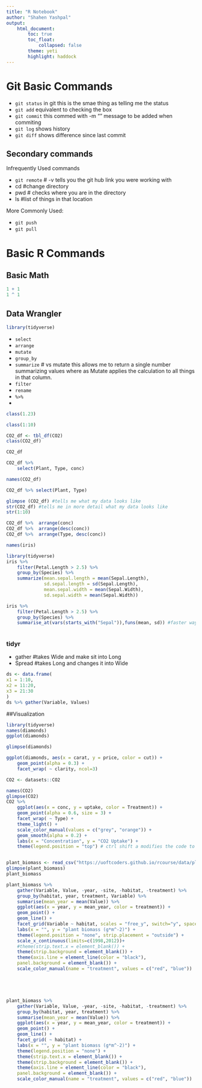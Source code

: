 ```yaml
---
title: "R Notebook"
author: "Shahen Yashpal"
output: 
    html_document:
        toc: true
        toc_float:
            collapsed: false
        theme: yeti
        highlight: haddock
---
```

# Git Basic Commands

- `git status` in git this is the smae thing as telling me the status
- `git add` equivalent to checking the box
- `git commit` this commed with -m "" message to be added when commiting
- `git log` shows history
- `git diff` shows difference since last commit

## Secondary commands

Infrequently Used commands


- `git remote` # -v tells you the git hub link you were working with
- cd #change directory
- pwd # checks where you are in the directory
- ls  #list of things in that location

More Commonly Used:

- `git push`
- `git pull`

# Basic R Commands

## Basic Math

```r
1 + 1
1 ^ 1
```
## Data Wrangler

```r
library(tidyverse)
```

- `select`
- `arrange`
- `mutate`
- `group_by`
- `summarize` # vs mutate this allows me to return a single number summarizing values where as Mutate applies the calculation to all things in that column.
- `filter`
- `rename`
- ` %>% `
- 

```r
class(1.23)
```

```r
class(1:10)
```

```r
CO2_df <- tbl_df(CO2)
class(CO2_df)
```
```r
CO2_df
```

```r
CO2_df %>% 
    select(Plant, Type, conc)
```
```r
names(CO2_df)
```
```r
CO2_df %>% select(Plant, Type)
```

```r
glimpse (CO2_df) #tells me what my data looks like
str(CO2_df) #tells me in more detail what my data looks like
str(1:10)
```


```r
CO2_df %>%  arrange(conc)
CO2_df %>%  arrange(desc(conc))
CO2_df %>%  arrange(Type, desc(conc))
```

```r
names(iris)
```

```r
library(tidyverse)
iris %>% 
    filter(Petal.Length > 2.5) %>% 
    group_by(Species) %>% 
    summarize(mean.sepal.length = mean(Sepal.Length), 
              sd.sepal.length = sd(Sepal.Length),
              mean.sepal.width = mean(Sepal.Width),
              sd.sepal.width = mean(Sepal.Width))

iris %>% 
    filter(Petal.Length > 2.5) %>% 
    group_by(Species) %>% 
    summarise_at(vars(starts_with("Sepal")),funs(mean, sd)) #faster way of doing the above code which was like 4 lines
        
```

### tidyr
- gather #takes Wide and make sit into Long
- Spread #takes Long and changes it into Wide

```r
ds <- data.frame(
x1 = 1:10,
x2 = 11:20,
x3 = 21:30
)
ds %>% gather(Variable, Values)
```
##Visualization

```r
library(tidyverse)
names(diamonds)
ggplot(diamonds)
```

```r
glimpse(diamonds)

ggplot(diamonds, aes(x = carat, y = price, color = cut)) +
    geom_point(alpha = 0.3) +
    facet_wrap( ~ clarity, ncol=3)


```


```r
CO2 <- datasets::CO2

names(CO2)
glimpse(CO2)
CO2 %>%
    ggplot(aes(x = conc, y = uptake, color = Treatment)) +
    geom_point(alpha = 0.6, size = 3) +
    facet_wrap( ~ Type) +
    theme_light() +
    scale_color_manual(values = c("grey", "orange")) +
    geom_smooth(alpha = 0.2) +
    labs(x = "Concentration", y = "CO2 Uptake") +
    theme(legend.position = "top") # ctrl shift a modifies the code to make it fit formatting conventions



```

```r
plant_biomass <- read_csv("https://uoftcoders.github.io/rcourse/data/plant-biomass-preprocess.csv")
glimpse(plant_biomass)
plant_biomass

plant_biomass %>%
    gather(Variable, Value, -year, -site, -habitat, -treatment) %>% 
    group_by(habitat, year, treatment, Variable) %>% 
    summarise(mean_year = mean(Value)) %>% 
    ggplot(aes(x = year, y = mean_year, color = treatment)) +
    geom_point() +
    geom_line() +
    facet_grid(Variable ~ habitat, scales = "free_y", switch="y", space="free_y") +
    labs(x = "", y = "plant biomass (g*m^-2)") +
    theme(legend.position = "none", strip.placement = "outside") +
    scale_x_continuous(limits=c(1998,2012))+
    #theme(strip.text.x = element_blank()) +
    theme(strip.background = element_blank()) +
    theme(axis.line = element_line(color = "black"),
    panel.background = element_blank()) +
    scale_color_manual(name = "treatment", values = c("red", "blue"))






```

```r
plant_biomass %>%
    gather(Variable, Value, -year, -site, -habitat, -treatment) %>% 
    group_by(habitat, year, treatment) %>% 
    summarise(mean_year = mean(Value)) %>%
    ggplot(aes(x = year, y = mean_year, color = treatment)) +
    geom_point() +
    geom_line() +
    facet_grid( ~ habitat) +
    labs(x = "", y = "plant biomass (g*m^-2)") +
    theme(legend.position = "none") +
    theme(strip.text.x = element_blank()) +
    theme(strip.background = element_blank()) +
    theme(axis.line = element_line(color = "black"),
    panel.background = element_blank()) +
    scale_color_manual(name = "treatment", values = c("red", "blue"))

```

